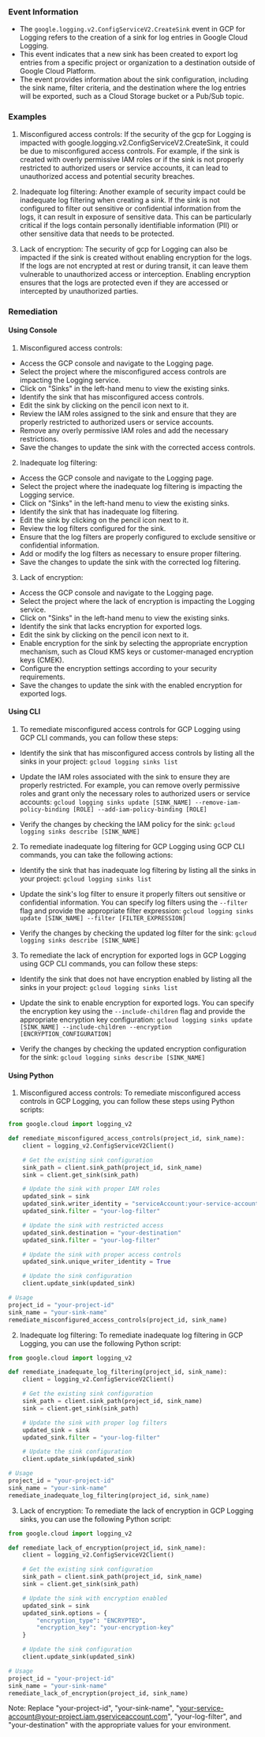 
### Event Information

- The `google.logging.v2.ConfigServiceV2.CreateSink` event in GCP for Logging refers to the creation of a sink for log entries in Google Cloud Logging.
- This event indicates that a new sink has been created to export log entries from a specific project or organization to a destination outside of Google Cloud Platform.
- The event provides information about the sink configuration, including the sink name, filter criteria, and the destination where the log entries will be exported, such as a Cloud Storage bucket or a Pub/Sub topic.


### Examples

1. Misconfigured access controls: If the security of the gcp for Logging is impacted with google.logging.v2.ConfigServiceV2.CreateSink, it could be due to misconfigured access controls. For example, if the sink is created with overly permissive IAM roles or if the sink is not properly restricted to authorized users or service accounts, it can lead to unauthorized access and potential security breaches.

2. Inadequate log filtering: Another example of security impact could be inadequate log filtering when creating a sink. If the sink is not configured to filter out sensitive or confidential information from the logs, it can result in exposure of sensitive data. This can be particularly critical if the logs contain personally identifiable information (PII) or other sensitive data that needs to be protected.

3. Lack of encryption: The security of gcp for Logging can also be impacted if the sink is created without enabling encryption for the logs. If the logs are not encrypted at rest or during transit, it can leave them vulnerable to unauthorized access or interception. Enabling encryption ensures that the logs are protected even if they are accessed or intercepted by unauthorized parties.

### Remediation

#### Using Console

1. Misconfigured access controls:
- Access the GCP console and navigate to the Logging page.
- Select the project where the misconfigured access controls are impacting the Logging service.
- Click on "Sinks" in the left-hand menu to view the existing sinks.
- Identify the sink that has misconfigured access controls.
- Edit the sink by clicking on the pencil icon next to it.
- Review the IAM roles assigned to the sink and ensure that they are properly restricted to authorized users or service accounts.
- Remove any overly permissive IAM roles and add the necessary restrictions.
- Save the changes to update the sink with the corrected access controls.

2. Inadequate log filtering:
- Access the GCP console and navigate to the Logging page.
- Select the project where the inadequate log filtering is impacting the Logging service.
- Click on "Sinks" in the left-hand menu to view the existing sinks.
- Identify the sink that has inadequate log filtering.
- Edit the sink by clicking on the pencil icon next to it.
- Review the log filters configured for the sink.
- Ensure that the log filters are properly configured to exclude sensitive or confidential information.
- Add or modify the log filters as necessary to ensure proper filtering.
- Save the changes to update the sink with the corrected log filtering.

3. Lack of encryption:
- Access the GCP console and navigate to the Logging page.
- Select the project where the lack of encryption is impacting the Logging service.
- Click on "Sinks" in the left-hand menu to view the existing sinks.
- Identify the sink that lacks encryption for exported logs.
- Edit the sink by clicking on the pencil icon next to it.
- Enable encryption for the sink by selecting the appropriate encryption mechanism, such as Cloud KMS keys or customer-managed encryption keys (CMEK).
- Configure the encryption settings according to your security requirements.
- Save the changes to update the sink with the enabled encryption for exported logs.

#### Using CLI

1. To remediate misconfigured access controls for GCP Logging using GCP CLI commands, you can follow these steps:

- Identify the sink that has misconfigured access controls by listing all the sinks in your project:
  `gcloud logging sinks list`

- Update the IAM roles associated with the sink to ensure they are properly restricted. For example, you can remove overly permissive roles and grant only the necessary roles to authorized users or service accounts:
  `gcloud logging sinks update [SINK_NAME] --remove-iam-policy-binding [ROLE] --add-iam-policy-binding [ROLE]`

- Verify the changes by checking the IAM policy for the sink:
  `gcloud logging sinks describe [SINK_NAME]`

2. To remediate inadequate log filtering for GCP Logging using GCP CLI commands, you can take the following actions:

- Identify the sink that has inadequate log filtering by listing all the sinks in your project:
  `gcloud logging sinks list`

- Update the sink's log filter to ensure it properly filters out sensitive or confidential information. You can specify log filters using the `--filter` flag and provide the appropriate filter expression:
  `gcloud logging sinks update [SINK_NAME] --filter [FILTER_EXPRESSION]`

- Verify the changes by checking the updated log filter for the sink:
  `gcloud logging sinks describe [SINK_NAME]`

3. To remediate the lack of encryption for exported logs in GCP Logging using GCP CLI commands, you can follow these steps:

- Identify the sink that does not have encryption enabled by listing all the sinks in your project:
  `gcloud logging sinks list`

- Update the sink to enable encryption for exported logs. You can specify the encryption key using the `--include-children` flag and provide the appropriate encryption key configuration:
  `gcloud logging sinks update [SINK_NAME] --include-children --encryption [ENCRYPTION_CONFIGURATION]`

- Verify the changes by checking the updated encryption configuration for the sink:
  `gcloud logging sinks describe [SINK_NAME]`

#### Using Python

1. Misconfigured access controls: To remediate misconfigured access controls in GCP Logging, you can follow these steps using Python scripts:

```python
from google.cloud import logging_v2

def remediate_misconfigured_access_controls(project_id, sink_name):
    client = logging_v2.ConfigServiceV2Client()

    # Get the existing sink configuration
    sink_path = client.sink_path(project_id, sink_name)
    sink = client.get_sink(sink_path)

    # Update the sink with proper IAM roles
    updated_sink = sink
    updated_sink.writer_identity = "serviceAccount:your-service-account@your-project.iam.gserviceaccount.com"
    updated_sink.filter = "your-log-filter"

    # Update the sink with restricted access
    updated_sink.destination = "your-destination"
    updated_sink.filter = "your-log-filter"

    # Update the sink with proper access controls
    updated_sink.unique_writer_identity = True

    # Update the sink configuration
    client.update_sink(updated_sink)

# Usage
project_id = "your-project-id"
sink_name = "your-sink-name"
remediate_misconfigured_access_controls(project_id, sink_name)
```

2. Inadequate log filtering: To remediate inadequate log filtering in GCP Logging, you can use the following Python script:

```python
from google.cloud import logging_v2

def remediate_inadequate_log_filtering(project_id, sink_name):
    client = logging_v2.ConfigServiceV2Client()

    # Get the existing sink configuration
    sink_path = client.sink_path(project_id, sink_name)
    sink = client.get_sink(sink_path)

    # Update the sink with proper log filters
    updated_sink = sink
    updated_sink.filter = "your-log-filter"

    # Update the sink configuration
    client.update_sink(updated_sink)

# Usage
project_id = "your-project-id"
sink_name = "your-sink-name"
remediate_inadequate_log_filtering(project_id, sink_name)
```

3. Lack of encryption: To remediate the lack of encryption in GCP Logging sinks, you can use the following Python script:

```python
from google.cloud import logging_v2

def remediate_lack_of_encryption(project_id, sink_name):
    client = logging_v2.ConfigServiceV2Client()

    # Get the existing sink configuration
    sink_path = client.sink_path(project_id, sink_name)
    sink = client.get_sink(sink_path)

    # Update the sink with encryption enabled
    updated_sink = sink
    updated_sink.options = {
        "encryption_type": "ENCRYPTED",
        "encryption_key": "your-encryption-key"
    }

    # Update the sink configuration
    client.update_sink(updated_sink)

# Usage
project_id = "your-project-id"
sink_name = "your-sink-name"
remediate_lack_of_encryption(project_id, sink_name)
```

Note: Replace "your-project-id", "your-sink-name", "your-service-account@your-project.iam.gserviceaccount.com", "your-log-filter", and "your-destination" with the appropriate values for your environment.

